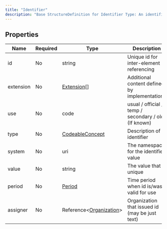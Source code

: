 ```yaml
---
title: "Identifier"
description: "Base StructureDefinition for Identifier Type: An identifier - identifies some entity uniquely and unambiguously. Typically this is used for business identifiers."
---
```


## Properties

| Name      | Required | Type                                                                      | Description                                          |
| --------- | -------- | ------------------------------------------------------------------------- | ---------------------------------------------------- |
| id        | No       | string                                                                    | Unique id for inter-element referencing              |
| extension | No       | [Extension](/medical-api/fhir/data-types/extension)[]                     | Additional content defined by implementations        |
| use       | No       | code                                                                      | usual / official / temp / secondary / old (If known) |
| type      | No       | [CodeableConcept](/medical-api/fhir/data-types/codeableconcept)           | Description of identifier                            |
| system    | No       | uri                                                                       | The namespace for the identifier value               |
| value     | No       | string                                                                    | The value that is unique                             |
| period    | No       | [Period](/medical-api/fhir/data-types/period)                             | Time period when id is/was valid for use             |
| assigner  | No       | Reference&lt;[Organization](/medical-api/fhir/resources/organization)&gt; | Organization that issued id (may be just text)       |
